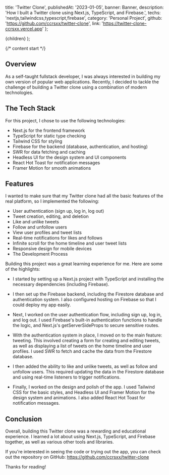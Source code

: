 
  title: 'Twitter Clone',
  publishedAt: '2023-01-05',
  banner: Banner,
  description:
    'How I built a Twitter clone using Next.js, TypeScript, and Firebase.',
  techs: 'nextjs,tailwindcss,typescript,firebase',
  category: 'Personal Project',
  github: 'https://github.com/ccrsxx/twitter-clone',
  link: 'https://twitter-clone-ccrsxx.vercel.app'
};


  <ContentLayout meta={meta}>{children}</ContentLayout>
);

{/* content start */}

## Overview

As a self-taught fullstack developer, I was always interested in building my own version of popular web applications. Recently, I decided to tackle the challenge of building a Twitter clone using a combination of modern technologies.

## The Tech Stack

For this project, I chose to use the following technologies:

- Next.js for the frontend framework
- TypeScript for static type checking
- Tailwind CSS for styling
- Firebase for the backend (database, authentication, and hosting)
- SWR for data fetching and caching
- Headless UI for the design system and UI components
- React Hot Toast for notification messages
- Framer Motion for smooth animations

## Features

I wanted to make sure that my Twitter clone had all the basic features of the real platform, so I implemented the following:

- User authentication (sign up, log in, log out)
- Tweet creation, editing, and deletion
- Like and unlike tweets
- Follow and unfollow users
- View user profiles and tweet lists
- Real-time notifications for likes and follows
- Infinite scroll for the home timeline and user tweet lists
- Responsive design for mobile devices
- The Development Process

Building this project was a great learning experience for me. Here are some of the highlights:

- I started by setting up a Next.js project with TypeScript and installing the necessary dependencies (including Firebase).

- I then set up the Firebase backend, including the Firestore database and authentication system. I also configured hosting on Firebase so that I could deploy my app easily.

- Next, I worked on the user authentication flow, including sign up, log in, and log out. I used Firebase's built-in authentication functions to handle the logic, and Next.js's getServerSideProps to secure sensitive routes.

- With the authentication system in place, I moved on to the main feature: tweeting. This involved creating a form for creating and editing tweets, as well as displaying a list of tweets on the home timeline and user profiles. I used SWR to fetch and cache the data from the Firestore database.

- I then added the ability to like and unlike tweets, as well as follow and unfollow users. This required updating the data in the Firestore database and using real-time listeners to trigger notifications.

- Finally, I worked on the design and polish of the app. I used Tailwind CSS for the basic styles, and Headless UI and Framer Motion for the design system and animations. I also added React Hot Toast for notification messages.

## Conclusion

Overall, building this Twitter clone was a rewarding and educational experience. I learned a lot about using Next.js, TypeScript, and Firebase together, as well as various other tools and libraries.

If you're interested in seeing the code or trying out the app, you can check out the repository on GitHub: https://github.com/ccrsxx/twitter-clone

Thanks for reading!
